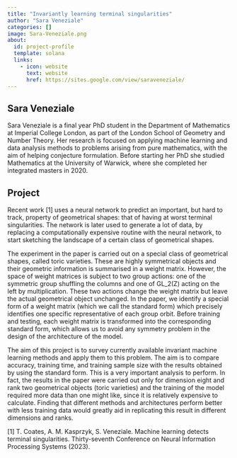```yaml
---
title: "Invariantly learning terminal singularities"
author: "Sara Veneziale"
categories: []
image: Sara-Veneziale.png
about:
  id: project-profile
  template: solana
  links:
    - icon: website
      text: website
      href: https://sites.google.com/view/saraveneziale/
---
```

## Sara Veneziale
Sara Veneziale is a final year PhD student in the Department of Mathematics at Imperial College London, as part of the London School of Geometry and Number Theory. Her research is focused on applying machine learning and data analysis methods to problems arising from pure mathematics, with the aim of helping conjecture formulation. Before starting her PhD she studied Mathematics at the University of Warwick, where she completed her integrated masters in 2020.



## Project
Recent work [1] uses a neural network to predict an important, but hard to track, property of geometrical shapes: that of having at worst terminal singularities. The network is later used to generate a lot of data, by replacing a computationally expensive routine with the neural network, to start sketching the landscape of a certain class of geometrical shapes.

The experiment in the paper is carried out on a special class of geometrical shapes, called toric varieties. These are highly symmetrical objects and their geometric information is summarised in a weight matrix. However, the space of weight matrices is subject to two group actions: one of the symmetric group shuffling the columns and one of GL_2(Z) acting on the left by multiplication. These two actions change the weight matrix but leave the actual geometrical object unchanged. In the paper, we identify a special form of a weight matrix (which we call the standard form) which precisely identifies one specific representative of each group orbit. Before training and testing, each weight matrix is transformed into the corresponding standard form, which allows us to avoid any symmetry problem in the design of the architecture of the model.

The aim of this project is to survey currently available invariant machine learning methods and apply them to this problem. The aim is to compare accuracy, training time, and training sample size with the results obtained by using the standard form. This is a very important analysis to perform. In fact, the results in the paper were carried out only for dimension eight and rank two geometrical objects (toric varieties) and the training of the model required more data than one might like, since it is relatively expensive to calculate. Finding that different methods and architectures perform better with less training data would greatly aid in replicating this result in different dimensions and ranks.

[1] T. Coates, A. M. Kasprzyk, S. Veneziale. Machine learning detects terminal singularities. Thirty-seventh Conference on Neural Information Processing Systems (2023).